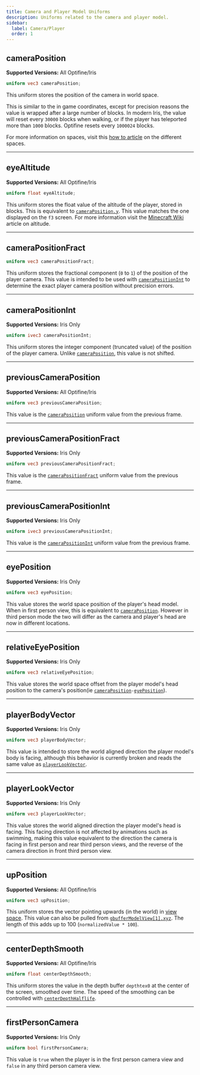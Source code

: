 ```yaml
---
title: Camera and Player Model Uniforms
description: Uniforms related to the camera and player model.
sidebar:
  label: Camera/Player
  order: 1
---
```



## cameraPosition
**Supported Versions:** All Optifine/Iris
```glsl
uniform vec3 cameraPosition;
```
This uniform stores the position of the camera in world space.

This is similar to the in game coordinates, except for precision reasons the value is wrapped after a large number of blocks. In modern Iris, the value will reset every `30000` blocks when walking, or if the player has teleported more than `1000` blocks. Optifine resets every `1000024` blocks.

For more information on spaces, visit this [how to article](/how_to/spaces) on the different spaces.

----------------


## eyeAltitude
**Supported Versions:** All Optifine/Iris
```glsl
uniform float eyeAltitude;
```
This uniform stores the float value of the altitude of the player, stored in blocks. This is equivalent to [`cameraPosition.y`](/reference/uniforms/camera#cameraposition). This value matches the one displayed on the `f3` screen. For more information visit the [Minecraft Wiki](https://minecraft.wiki/w/Altitude) article on altitude.

----------------


## cameraPositionFract <Badge text="Iris Exclusive" variant="tip" size="medium" />
```glsl
uniform vec3 cameraPositionFract;
```
This uniform stores the fractional component (`0` to `1`) of the position of the player camera. This value is intended to be used with [`cameraPositionInt`](/reference/uniforms/camera#camerapositionint) to determine the exact player camera position without precision errors.

----------------


## cameraPositionInt <Badge text="Iris Exclusive" variant="tip" size="medium" />
**Supported Versions:** Iris Only
```glsl
uniform ivec3 cameraPositionInt;
```
This uniform stores the integer component (truncated value) of the position of the player camera. Unlike [`cameraPosition`](/reference/uniforms/camera#cameraposition), this value is not shifted.

----------------


## previousCameraPosition
**Supported Versions:** All Optifine/Iris
```glsl
uniform vec3 previousCameraPosition;
```
This value is the [`cameraPosition`](/reference/uniforms/camera#cameraposition) uniform value from the previous frame.

----------------


## previousCameraPositionFract <Badge text="Iris Exclusive" variant="tip" size="medium" />
**Supported Versions:** Iris Only
```glsl
uniform vec3 previousCameraPositionFract;
```
This value is the [`cameraPositionFract`](/reference/uniforms/camera#camerapositionfract) uniform value from the previous frame.

----------------


## previousCameraPositionInt <Badge text="Iris Exclusive" variant="tip" size="medium" />
**Supported Versions:** Iris Only
```glsl
uniform ivec3 previousCameraPositionInt;
```
This value is the [`cameraPositionInt`](/reference/uniforms/camera#camerapositionint) uniform value from the previous frame.

----------------


## eyePosition <Badge text="Iris Exclusive" variant="tip" size="medium" />
**Supported Versions:** Iris Only
```glsl
uniform vec3 eyePosition;
```
This value stores the world space position of the player's head model. When in first person view, this is equivalent to [`cameraPosition`](/reference/uniforms/camera#cameraposition). However in third person mode the two will differ as the camera and player's head are now in different locations.

----------------


## relativeEyePosition <Badge text="Iris Exclusive" variant="tip" size="medium" />
**Supported Versions:** Iris Only
```glsl
uniform vec3 relativeEyePosition;
```
This value stores the world space offset from the player model's head position to the camera's position(ie [`cameraPosition`](/reference/uniforms/camera#cameraposition)`-`[`eyePosition`](/reference/uniforms/camera#eyeposition)).

----------------


## playerBodyVector <Badge text="Iris Exclusive" variant="tip" size="medium" />
**Supported Versions:** Iris Only
```glsl
uniform vec3 playerBodyVector;
```
This value is intended to store the world aligned direction the player model's body is facing, although this behavior is currently broken and reads the same value as [`playerLookVector`](/reference/uniforms/camera#playerlookvector).

----------------


## playerLookVector <Badge text="Iris Exclusive" variant="tip" size="medium" />
**Supported Versions:** Iris Only
```glsl
uniform vec3 playerLookVector;
```
This value stores the world aligned direction the player model's head is facing. This facing direction is not affected by animations such as swimming, making this value equivalent to the direction the camera is facing in first person and rear third person views, and the reverse of the camera direction in front third person view.

----------------


## upPosition
**Supported Versions:** All Optifine/Iris
```glsl
uniform vec3 upPosition;
```
This uniform stores the vector pointing upwards (in the world) in [view space](/how_to/spaces). This value can also be pulled from [`gbufferModelView[1].xyz`](/reference/uniforms/matrices/gbuffermodelview). The length of this adds up to 100 (`normalizedValue * 100`).

----------------


## centerDepthSmooth
**Supported Versions:** All Optifine/Iris
```glsl
uniform float centerDepthSmooth;
```
This uniform stores the value in the depth buffer `depthtex0` at the center of the screen, smoothed over time. The speed of the smoothing can be controlled with [`centerDepthHalflife`](/reference/constants/centerdepthhalflife).

----------------


## firstPersonCamera
**Supported Versions:** Iris Only
```glsl
uniform bool firstPersonCamera;
```
This value is `true` when the player is in the first person camera view and `false` in any third person camera view.